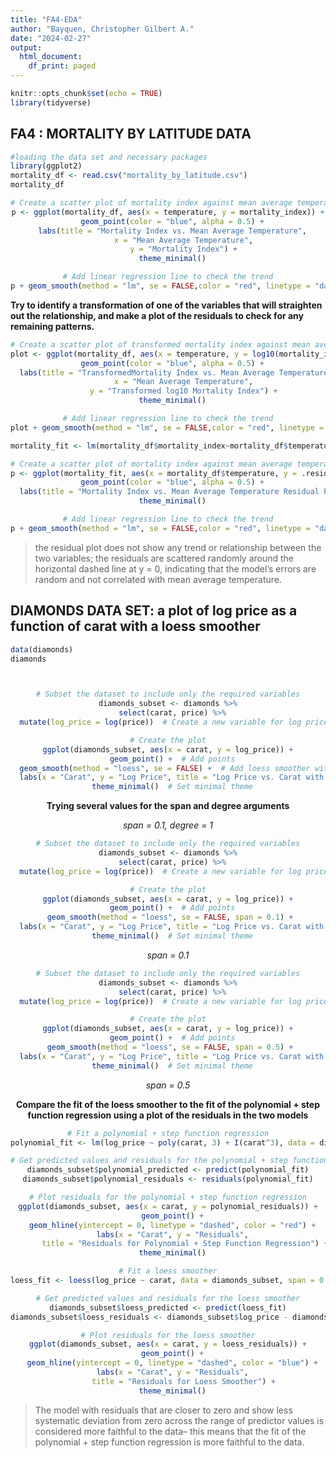 ---
title: "FA4-EDA"
author: "Bayquen, Christopher Gilbert A."
date: "2024-02-27"
output:
  html_document:
    df_print: paged
---

```{r setup, include=FALSE}
knitr::opts_chunk$set(echo = TRUE)
library(tidyverse)
```

## **FA4 : MORTALITY BY LATITUDE DATA**


```{r}
#loading the data set and necessary packages
library(ggplot2)
mortality_df <- read.csv("mortality_by_latitude.csv")
mortality_df

```

<center> 

```{r echo=FALSE}

# Create a scatter plot of mortality index against mean average temperature
p <- ggplot(mortality_df, aes(x = temperature, y = mortality_index)) +
  geom_point(color = "blue", alpha = 0.5) +
  labs(title = "Mortality Index vs. Mean Average Temperature",
       x = "Mean Average Temperature",
       y = "Mortality Index") +
  theme_minimal()

# Add linear regression line to check the trend
p + geom_smooth(method = "lm", se = FALSE,color = "red", linetype = "dashed" )

```
</center>

**Try to identify a transformation of one of the variables that will straighten out the relationship, and make a plot of the residuals to check for any remaining patterns.**

<center>

```{r echo=FALSE}
# Create a scatter plot of transformed mortality index against mean average temperature
plot <- ggplot(mortality_df, aes(x = temperature, y = log10(mortality_index))) +
  geom_point(color = "blue", alpha = 0.5) +
  labs(title = "TransformedMortality Index vs. Mean Average Temperature",
       x = "Mean Average Temperature",
       y = "Transformed log10 Mortality Index") +
  theme_minimal()

# Add linear regression line to check the trend
plot + geom_smooth(method = "lm", se = FALSE,color = "red", linetype = "dashed" )
```


```{r echo=FALSE}

mortality_fit <- lm(mortality_df$mortality_index~mortality_df$temperature)

# Create a scatter plot of mortality index against mean average temperature
p <- ggplot(mortality_fit, aes(x = mortality_df$temperature, y = .resid)) +
  geom_point(color = "blue", alpha = 0.5) +
  labs(title = "Mortality Index vs. Mean Average Temperature Residual Plot") +
  theme_minimal()

# Add linear regression line to check the trend
p + geom_smooth(method = "lm", se = FALSE,color = "red", linetype = "dashed" )
```
</center>

> the residual plot does not show any trend or relationship between the two variables; the residuals are scattered randomly around the horizontal dashed line at y = 0, indicating that the model's errors are random and not correlated with mean average temperature.

## **DIAMONDS DATA SET: a plot of log price as a function of carat with a loess smoother**

```{r echo=FALSE}
data(diamonds)
diamonds




```


<center> 

```{r echo=FALSE}
# Subset the dataset to include only the required variables
diamonds_subset <- diamonds %>%
  select(carat, price) %>%
  mutate(log_price = log(price))  # Create a new variable for log price

# Create the plot
ggplot(diamonds_subset, aes(x = carat, y = log_price)) +
  geom_point() +  # Add points
  geom_smooth(method = "loess", se = FALSE) +  # Add loess smoother without standard error
  labs(x = "Carat", y = "Log Price", title = "Log Price vs. Carat with Loess Smoother") +  # Add labels
  theme_minimal()  # Set minimal theme

```

**Trying several values for the span and degree arguments**

*span = 0.1, degree = 1*

```{r echo=FALSE}
# Subset the dataset to include only the required variables
diamonds_subset <- diamonds %>%
  select(carat, price) %>%
  mutate(log_price = log(price))  # Create a new variable for log price

# Create the plot
ggplot(diamonds_subset, aes(x = carat, y = log_price)) +
  geom_point() +  # Add points
  geom_smooth(method = "loess", se = FALSE, span = 0.1) + 
  labs(x = "Carat", y = "Log Price", title = "Log Price vs. Carat with Loess Smoother") +  # Add labels
  theme_minimal()  # Set minimal theme

```
*span = 0.1*

```{r echo=FALSE}
# Subset the dataset to include only the required variables
diamonds_subset <- diamonds %>%
  select(carat, price) %>%
  mutate(log_price = log(price))  # Create a new variable for log price

# Create the plot
ggplot(diamonds_subset, aes(x = carat, y = log_price)) +
  geom_point() +  # Add points
  geom_smooth(method = "loess", se = FALSE, span = 0.5) + 
  labs(x = "Carat", y = "Log Price", title = "Log Price vs. Carat with Loess Smoother") +  # Add labels
  theme_minimal()  # Set minimal theme

```

*span = 0.5*

**Compare the fit of the loess smoother to the fit of the polynomial + step function regression using a plot of the residuals in the two models**

```{R echo=FALSE}
# Fit a polynomial + step function regression
polynomial_fit <- lm(log_price ~ poly(carat, 3) + I(carat^3), data = diamonds_subset)

# Get predicted values and residuals for the polynomial + step function regression
diamonds_subset$polynomial_predicted <- predict(polynomial_fit)
diamonds_subset$polynomial_residuals <- residuals(polynomial_fit)

# Plot residuals for the polynomial + step function regression
ggplot(diamonds_subset, aes(x = carat, y = polynomial_residuals)) +
  geom_point() +
  geom_hline(yintercept = 0, linetype = "dashed", color = "red") +
  labs(x = "Carat", y = "Residuals",
       title = "Residuals for Polynomial + Step Function Regression") +
  theme_minimal()

# Fit a loess smoother
loess_fit <- loess(log_price ~ carat, data = diamonds_subset, span = 0.5)

# Get predicted values and residuals for the loess smoother
diamonds_subset$loess_predicted <- predict(loess_fit)
diamonds_subset$loess_residuals <- diamonds_subset$log_price - diamonds_subset$loess_predicted

# Plot residuals for the loess smoother
ggplot(diamonds_subset, aes(x = carat, y = loess_residuals)) +
  geom_point() +
  geom_hline(yintercept = 0, linetype = "dashed", color = "blue") +
  labs(x = "Carat", y = "Residuals",
       title = "Residuals for Loess Smoother") +
  theme_minimal()


```
</center>


> The model with residuals that are closer to zero and show less systematic deviation from zero across the range of predictor values is considered more faithful to the data-- this means that the fit of the polynomial + step function regression is more faithful to the data. 